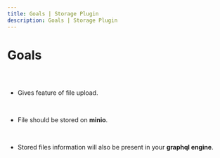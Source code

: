 ```yaml
---
title: Goals | Storage Plugin
description: Goals | Storage Plugin
---
```



<Meta title="Storage Plugin Docs/Goals" />

# Goals

##

<br/>

* Gives feature of file upload.

<br/>

* File should be stored on **minio**.

<br/>

* Stored files information will also be present in your **graphql engine**.

<br/>



